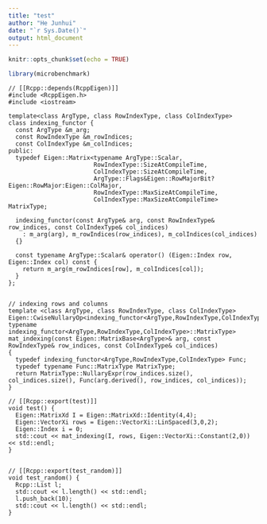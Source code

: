 ```yaml
---
title: "test"
author: "He Junhui"
date: "`r Sys.Date()`"
output: html_document
---
```


```r
knitr::opts_chunk$set(echo = TRUE)
```

```r
library(microbenchmark)
```


```Rcpp
// [[Rcpp::depends(RcppEigen)]]
#include <RcppEigen.h>
#include <iostream>

template<class ArgType, class RowIndexType, class ColIndexType>
class indexing_functor {
  const ArgType &m_arg;
  const RowIndexType &m_rowIndices;
  const ColIndexType &m_colIndices;
public:
  typedef Eigen::Matrix<typename ArgType::Scalar,
                        RowIndexType::SizeAtCompileTime,
                        ColIndexType::SizeAtCompileTime,
                        ArgType::Flags&Eigen::RowMajorBit?Eigen::RowMajor:Eigen::ColMajor,
                        RowIndexType::MaxSizeAtCompileTime,
                        ColIndexType::MaxSizeAtCompileTime> MatrixType;

  indexing_functor(const ArgType& arg, const RowIndexType& row_indices, const ColIndexType& col_indices)
    : m_arg(arg), m_rowIndices(row_indices), m_colIndices(col_indices)
  {}

  const typename ArgType::Scalar& operator() (Eigen::Index row, Eigen::Index col) const {
    return m_arg(m_rowIndices[row], m_colIndices[col]);
  }
};


// indexing rows and columns
template <class ArgType, class RowIndexType, class ColIndexType>
Eigen::CwiseNullaryOp<indexing_functor<ArgType,RowIndexType,ColIndexType>, typename indexing_functor<ArgType,RowIndexType,ColIndexType>::MatrixType>
mat_indexing(const Eigen::MatrixBase<ArgType>& arg, const RowIndexType& row_indices, const ColIndexType& col_indices)
{
  typedef indexing_functor<ArgType,RowIndexType,ColIndexType> Func;
  typedef typename Func::MatrixType MatrixType;
  return MatrixType::NullaryExpr(row_indices.size(), col_indices.size(), Func(arg.derived(), row_indices, col_indices));
}

// [[Rcpp::export(test)]]
void test() {
  Eigen::MatrixXd I = Eigen::MatrixXd::Identity(4,4);
  Eigen::VectorXi rows = Eigen::VectorXi::LinSpaced(3,0,2);
  Eigen::Index i = 0;
  std::cout << mat_indexing(I, rows, Eigen::VectorXi::Constant(2,0)) << std::endl;
}


// [[Rcpp::export(test_random)]]
void test_random() {
  Rcpp::List l;
  std::cout << l.length() << std::endl;
  l.push_back(10);
  std::cout << l.length() << std::endl;
}
```

